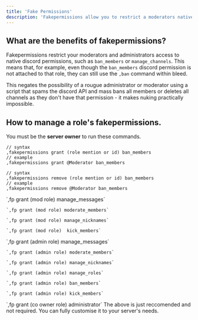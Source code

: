 ```yaml
---
title: 'Fake Permissions'
description: 'Fakepermissions allow you to restrict a moderators native discord permissions and making a nuke impossible by forcing usage of Bleeds moderation commands.'
---
```

## What are the benefits of fakepermissions?

Fakepermissions restrict your moderators and administrators access to native discord permissions, such as `ban_members` or `manage_channels`. This means that, for example, even though the `ban_members` discord permission is not attached to that role, they can still use the `,ban` command within bleed.

This negates the possibility of a rougue administrator or moderator using a script that spams the discord API and mass bans all members or deletes all channels as they don't have that permission - it makes nuking practically impossible. 

## How to manage a role's fakepermissions.
<Info>You must be the **server owner** to run these commands.</Info>

```
// syntax
,fakepermissions grant (role mention or id) ban_members
// example
,fakepermissions grant @Moderator ban_members
```
```
// syntax
,fakepermissions remove (role mention or id) ban_members
// example
,fakepermissions remove @Moderator ban_members
```

<Tabs>
  <Tab title="Moderator role">
    `,fp grant (mod role) manage_messages`

    `,fp grant (mod role) moderate_members`

    `,fp grant (mod role) manage_nicknames`

    `,fp grant (mod role)  kick_members`
  </Tab>
  <Tab title="Administrator role">
    `,fp grant (admin role) manage_messages`

    `,fp grant (admin role) moderate_members`

    `,fp grant (admin role) manage_nicknames`

    `,fp grant (admin role) manage_roles`

    `,fp grant (admin role) ban_members`

    `,fp grant (admin role) kick_members`

  </Tab>
  <Tab title="Co Owner role">
    `,fp grant (co owner role) administrator`
  </Tab>
</Tabs>
<Note>The above is just reccomended and not required. You can fully customise it to your server's needs.</Note>
